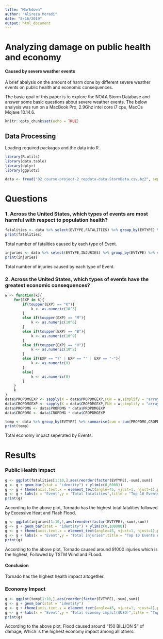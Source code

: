 ```yaml
---
title: "Markdown"
author: "Alireza Moradi"
date: "8/16/2019"
output: html_document
---
```

# Analyzing damage on public health and economy 
#### Caused by severe weather events
A brief abalysis on the amount of harm done by different severe weather events on public health and economic consequences.

The basic goal of this paper is to explore the NOAA Storm Database and answer some basic questions about severe weather events.
The below analysis was run on a MacBook Pro, 2.9Ghz intel core i7 cpu, MacOs Mojave 10.14.6.

```r
knitr::opts_chunk$set(echo = TRUE)
```


## Data Processing
Loading required packages and the data into R.
```r
library(R.utils)
library(data.table)
library(dplyr)
library(ggplot2)
```
```r
data <- fread("02_course-project-2_repdata-data-StormData.csv.bz2", sep = ",", header = T)
```

# Questions
### 1. Across the United States, which types of events are most harmful with respect to population health?
```r
fatalities <- data %>% select(EVTYPE,FATALITIES) %>% group_by(EVTYPE) %>% summarise(sum = sum(FATALITIES)) %>% arrange(-sum)
print(fatalities)
```
Total number of fatalities caused by each type of Event.

```r
injuries <- data %>% select(EVTYPE,INJURIES) %>% group_by(EVTYPE) %>% summarise(sum = sum(INJURIES)) %>% arrange(-sum)
print(injuries)
```
Total number of injuries caused by each type of Event.

### 2. Across the United States, which types of events have the greatest economic consequences?

```r
w <- function(k){
    for(EXP in k){
        if(toupper(EXP) == "K"){
            k <- as.numeric(10^3)
        }
        else if(toupper(EXP) == "M"){
            k <- as.numeric(10^6)
        }
        else if(toupper(EXP) == "B"){
            k <- as.numeric(10^9)
        }
        else if(toupper(EXP) == "H"){
            k <- as.numeric(10^2)
        }
        else if(EXP == "?" | EXP == "" | EXP == "-"){
            k <- as.numeric(0)
        }
        else{
            k <- as.numeric(0)
        }
    }
    k
}
data$PROPDMGEXP <- sapply(X = data$PROPDMGEXP,FUN = w,simplify = "array")
data$CROPDMGEXP <- sapply(X = data$CROPDMGEXP,FUN = w,simplify = "array")
data$PROPDMG <- data$PROPDMG * data$PROPDMGEXP
data$CROPDMG <- data$CROPDMG * data$CROPDMGEXP

temp <- data %>% group_by(EVTYPE) %>% summarise(sum = sum(PROPDMG,CROPDMG)) %>% arrange(-sum)
print(temp)
```
Total economy impact seperated by Events.

# Results
### Public Health Impact
```r
g <- ggplot(fatalities[1:10,],aes(reorder(factor(EVTYPE),-sum),sum))
g <- g + geom_bar(stat = "identity") + ylim(c(0,6000))
g <- g + theme(axis.text.x = element_text(angle=45, vjust=1, hjust=1),plot.title = element_text(hjust = 0.5))
g <- g + labs(x = "Event",y = "Total fatalities",title = "Top 10 Events with highest total fatalities")
print(g)
```

According to the above plot, Tornado has the highest total fatalities followed by Excessive Heat and Flash Flood.

```r
g <- ggplot(injuries[1:10,],aes(reorder(factor(EVTYPE),-sum),sum))
g <- g + geom_bar(stat = "identity") + ylim(c(0,100000))
g <- g + theme(axis.text.x = element_text(angle=45, vjust=1, hjust=1),plot.title = element_text(hjust = 0.5))
g <- g + labs(x = "Event",y = "Total injuries",title = "Top 10 Events with highest total injuries")
print(g)
```

According to the above plot, Tornado caused around 91000 injuries which is the highest, Followed by TSTM Wind and FLood.

#### Conclusion
Tornado has the highest health impact altogether.

### Economy Impact
```r
g <- ggplot(temp[1:10,],aes(reorder(factor(EVTYPE),-sum),sum))
g <- g + geom_bar(stat = "identity")
g <- g + theme(axis.text.x = element_text(angle=45, vjust=1, hjust=1),plot.title = element_text(hjust = 0.5))
g <- g + labs(x = "Event",y = "Total economy impact($USD)",title = "Top 10 Events with highest economic impact")
print(g)
```

According to the above plot, Flood caused around "150 BILLION $" of damage, Which is the highest economy impact among all others.